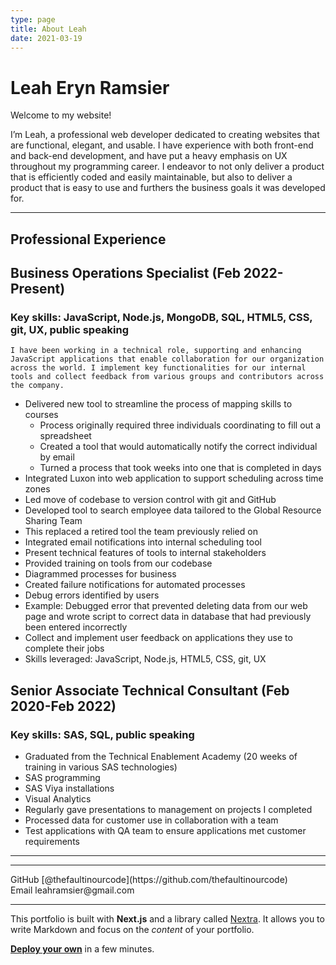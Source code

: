 ```yaml
---
type: page
title: About Leah
date: 2021-03-19
---
```


# Leah Eryn Ramsier

Welcome to my website! 

I’m Leah, a professional web developer dedicated to creating websites that are functional, elegant, and usable. I have experience with both front-end and back-end development, and have put a heavy emphasis on UX throughout my programming career. I endeavor to not only deliver a product that is efficiently coded and easily maintainable, but also to deliver a product that is easy to use and furthers the business goals it was developed for. 

---
## Professional Experience

## Business Operations Specialist (Feb 2022-Present)
### Key skills: JavaScript, Node.js, MongoDB, SQL, HTML5, CSS, git, UX, public speaking

	I have been working in a technical role, supporting and enhancing JavaScript applications that enable collaboration for our organization across the world. I implement key functionalities for our internal tools and collect feedback from various groups and contributors across the company. 

-	Delivered new tool to streamline the process of mapping skills to courses
	  - Process originally required three individuals coordinating to fill out a spreadsheet
    -	Created a tool that would automatically notify the correct individual by email
    - Turned a process that took weeks into one that is completed in days
-	Integrated Luxon into web application to support scheduling across time zones
- Led move of codebase to version control with git and GitHub
-	Developed tool to search employee data tailored to the Global Resource Sharing Team
  -	This replaced a retired tool the team previously relied on
-	Integrated email notifications into internal scheduling tool
-	Present technical features of tools to internal stakeholders
-	Provided training on tools from our codebase
-	Diagrammed processes for business 
-	Created failure notifications for automated processes
-	Debug errors identified by users
-	Example: Debugged error that prevented deleting data from our web page and wrote script to correct data in database that had previously been entered incorrectly
-	Collect and implement user feedback on applications they use to complete their jobs 
-	Skills leveraged: JavaScript, Node.js, HTML5, CSS, git, UX

## Senior Associate Technical Consultant (Feb 2020-Feb 2022)
### Key skills: SAS, SQL, public speaking

-	Graduated from the Technical Enablement Academy (20 weeks of training in various SAS technologies)
  -	SAS programming
  -	SAS Viya installations
  -	Visual Analytics
  -	Regularly gave presentations to management on projects I completed
-	Processed data for customer use in collaboration with a team
-	Test applications with QA team to ensure applications met customer requirements


---



---
<div>
  GitHub [@thefaultinourcode](https://github.com/thefaultinourcode)
  <br />
  Email leahramsier@gmail.com
</div>

---

This portfolio is built with **Next.js** and a library called [Nextra](https://nextra.vercel.app/). It allows you to write Markdown and focus on the _content_ of your portfolio.

[**Deploy your own**](https://vercel.com/new/clone?repository-url=https://github.com/vercel/next.js/tree/canary/examples/blog&project-name=portfolio&repository-name=portfolio) in a few minutes.
